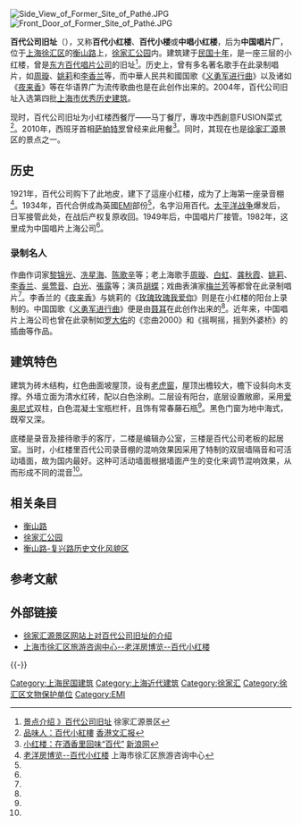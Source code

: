 {{上海市优秀历史建筑
|省区市 = 上海市
|名称 = 百代公司旧址
|图片 = [[File:Former_Site_of_Pathé.JPG|250px]]
|编号 = 4D031
|时代 = 1921年
|所在 = [[上海市|上海市]][[徐汇区|徐汇区]][[衡山路_(上海)|衡山路]]811号
|公布 = 2004年
}}
[[File:Side_View_of_Former_Site_of_Pathé.JPG|thumb]]
[[File:Front_Door_of_Former_Site_of_Pathé.JPG|thumb]]

'''百代公司旧址'''（{{lang-en|'''Former Site of Pathé'''}}），又称'''百代小红楼'''、'''百代小楼'''或'''中唱小红楼'''，后为'''中国唱片厂'''，位于[[上海|上海]][[徐汇区|徐汇区]]的[[衡山路_(上海)|衡山路]]上，[[徐家汇公园|徐家汇公园]]内。建筑建于[[民国十年|民国十年]]，是一座三层的小红楼，曾是[[百代唱片_(上海)|东方百代唱片公司]]的旧址<ref name="dd">[http://www.xjh.sh.cn/pages/bdxhl 景点介绍 》百代公司旧址] {{Wayback|url=http://www.xjh.sh.cn/pages/bdxhl |date=20140303041437 }} 徐家汇源景区</ref>。历史上，曾有多名著名歌手在此录制唱片，如[[周璇|周璇]]、[[姚莉|姚莉]]和[[李香兰|李香兰]]等，而中華人民共和國国歌《[[义勇军进行曲|义勇军进行曲]]》以及诸如《[[夜来香_(歌曲)|夜来香]]》等在华语界广为流传歌曲也是在此创作出来的。2004年，百代公司旧址入选第四批[[上海市优秀历史建筑|上海市优秀历史建筑]]。

现时，百代公司旧址为小红楼西餐厅——马丁餐厅，專攻中西創意FUSION菜式<ref name="vg">[http://paper.wenweipo.com/2005/09/04/OT0509040028.htm 品味人：百代小紅樓] {{Wayback|url=http://paper.wenweipo.com/2005/09/04/OT0509040028.htm |date=20131219041012 }} [[文汇报_(香港)|香港文汇报]]</ref>。2010年，西班牙首相[[萨帕特罗|萨帕特罗]]曾经来此用餐<ref name="fg">[http://finance.sina.com.cn/roll/20101013/15138772670.shtml 小红楼：在酒香里回味“百代”] {{Wayback|url=http://finance.sina.com.cn/roll/20101013/15138772670.shtml |date=20190609031000 }} [[新浪网|新浪网]]</ref>。同时，其现在也是[[徐家汇|徐家汇源]]景区的景点之一。

== 历史 ==
1921年，百代公司购下了此地皮，建下了這座小红楼，成为了上海第一座录音棚<ref name="nj">[http://xh.qjtrip.com/xhzw/yswh/lfz/xhl.asp 老洋房博览--百代小红楼] {{Wayback|url=http://xh.qjtrip.com/xhzw/yswh/lfz/xhl.asp |date=20170420210747 }} 上海市徐汇区旅游咨询中心</ref>。1934年，百代合併成為英國[[EMI|EMI]]部份<ref name="vg"/>，名字沿用百代。[[太平洋战争|太平洋战争]]爆发后，日军接管此处，在战后产权复原收回。1949年后，中国唱片厂接管。1982年，这里成为中国唱片上海公司<ref name="nj"/>。

=== 录制名人 ===
作曲作词家[[黎锦光|黎锦光]]、[[冼星海|冼星海]]、[[陈歌辛|陈歌辛]]等；老上海歌手[[周璇|周璇]]、[[白虹_(1920年)|白虹]]、[[龚秋霞|龚秋霞]]、[[姚莉|姚莉]]、[[李香兰|李香兰]]、[[吳莺音|吳莺音]]、[[白光|白光]]、[[張露|張露]]等；演员[[胡蝶|胡蝶]]；戏曲表演家[[梅兰芳|梅兰芳]]等都曾在此录制唱片<ref name="nj"/>。李香兰的《[[夜来香|夜来香]]》与姚莉的《[[玫瑰玫瑰我爱你|玫瑰玫瑰我爱你]]》则是在小红楼的阳台上录制的。中国国歌《[[义勇军进行曲|义勇军进行曲]]》便是由[[聂耳|聂耳]]在此创作出来的<ref name="vg"/>。近年来，中国唱片上海公司也曾在此录制如[[罗大佑|罗大佑]]的《恋曲2000》和《摇啊摇，摇到外婆桥》的插曲等作品。

== 建筑特色 ==
建筑为砖木结构，红色曲面坡屋顶，设有[[老虎窗|老虎窗]]，屋顶出檐较大，檐下设斜向木支撑。外墙立面为清水红砖，配以白色涂刷。二层设有阳台，底层设置敞廊，采用[[爱奥尼式柱|爱奥尼式]]双柱，白色混凝土宝瓶栏杆，且饰有常春藤石瓶<ref name="dd"/>。黑色门窗为地中海式，既窄又深。

底楼是录音及接待歌手的客厅，二楼是编辑办公室，三楼是百代公司老板的起居室。当时，小红楼里百代公司录音棚的混响效果因采用了特制的双层墙隔音和可活动墙面，故为国内最好。这种可活动墙面根据墙面产生的变化来调节混响效果，从而形成不同的混音<ref name="dd"/>。

== 相关条目 ==
*[[衡山路_(上海)|衡山路]]
*[[徐家汇公园|徐家汇公园]]
*[[衡山路-复兴路历史文化风貌区|衡山路-复兴路历史文化风貌区]]

== 参考文献 ==
{{Reflist}}

== 外部链接 ==
* [https://web.archive.org/web/20140303041437/http://xjh.sh.cn/pages/bdxhl 徐家汇源景区网站上对百代公司旧址的介绍]
* [http://xh.qjtrip.com/xhzw/yswh/lfz/xhl.asp 上海市徐汇区旅游咨询中心--老洋房博览--百代小红楼] {{Wayback|url=http://xh.qjtrip.com/xhzw/yswh/lfz/xhl.asp |date=20170420210747 }}

{{-}}
{{徐家汇}}
{{上海市第四批优秀历史建筑}}

[[Category:上海民国建筑|Category:上海民国建筑]]
[[Category:上海近代建筑|Category:上海近代建筑]]
[[Category:徐家汇|Category:徐家汇]]
[[Category:徐汇区文物保护单位|Category:徐汇区文物保护单位]]
[[Category:EMI|Category:EMI]]